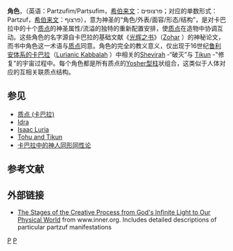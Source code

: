 {{質點}}

'''角色'''，（英语：Partzufim/Partsufim，[[希伯来文|希伯来文]]：פרצופים；对应的单数形式：Partzuf，[[希伯来文|希伯来文]]：פרצוף），意为神圣的“角色/外表/面容/形态/结构”，是对卡巴拉中的十个[[质点_(卡巴拉)|质点]]的神圣属性/流溢的独特的重新配置安排，使[[质点_(卡巴拉)|质点]]在造物中协调互动。这些角色的名字源自卡巴拉的基础文献《[[光辉之书|光辉之书]]》（[http://en.wikipedia.org/wiki/Zohar Zohar] {{Wayback|url=http://en.wikipedia.org/wiki/Zohar |date=20060913000000 }}）的神秘论文，而书中角色这一术语与[[质点_(卡巴拉)|质点]]同意。角色的完全的教义意义，仅出现于16世纪[[鲁利安体系的卡巴拉|鲁利安体系的卡巴拉]]（[http://en.wikipedia.org/wiki/Lurianic_Kabbalah Lurianic Kabbalah] {{Wayback|url=http://en.wikipedia.org/wiki/Lurianic_Kabbalah |date=20210503140952 }}）中相关的[http://en.wikipedia.org/wiki/Shevirah Shevirah] {{Wayback|url=http://en.wikipedia.org/wiki/Shevirah |date=20190118133651 }}-“破灭”与 [http://en.wikipedia.org/wiki/Tikun_(Kabbalah) Tikun] {{Wayback|url=http://en.wikipedia.org/wiki/Tikun_(Kabbalah) |date=20120719051334 }}-"修复"的宇宙过程中。每个角色都是所有质点的[[质点_(卡巴拉)|Yosher型柱]]状组合，这类似于人体对应的互相关联质点结构。

== 参见 ==
*[[质点_(卡巴拉)|质点 (卡巴拉)]]
*[[Idra|Idra]]
*[[Isaac_Luria|Isaac Luria]]
*[[Tohu_and_Tikun|Tohu and Tikun]]
*[[卡巴拉中的神人同形同性论|卡巴拉中的神人同形同性论]]

== 参考文献 ==
{{reflist}}

== 外部链接 ==
*[http://www.inner.org/worlds/worlds.htm The Stages of the Creative Process from God's Infinite Light to Our Physical World] {{Wayback|url=http://www.inner.org/worlds/worlds.htm |date=20110826141130 }} from www.inner.org. Includes detailed descriptions of particular partzuf manifestations

[[Category:卡巴拉|P]]
[[Category:质点|P]]
